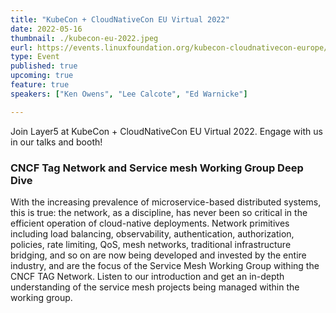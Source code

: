 ```yaml
---
title: "KubeCon + CloudNativeCon EU Virtual 2022"
date: 2022-05-16
thumbnail: ./kubecon-eu-2022.jpeg
eurl: https://events.linuxfoundation.org/kubecon-cloudnativecon-europe/
type: Event
published: true
upcoming: true
feature: true
speakers: ["Ken Owens", "Lee Calcote", "Ed Warnicke"]

---
```


Join Layer5 at KubeCon + CloudNativeCon EU Virtual 2022. Engage with us in our talks and booth!

<h3>CNCF Tag Network and Service mesh Working Group Deep Dive</h3>
<p>
With the increasing prevalence of microservice-based distributed systems, this is true: the network, as a discipline, has never been so critical in the efficient operation of cloud-native deployments. Network primitives including load balancing, observability, authentication, authorization, policies, rate limiting, QoS, mesh networks, traditional infrastructure bridging, and so on are now being developed and invested by the entire industry, and are the focus of the Service Mesh Working Group withing the CNCF TAG Network. Listen to our introduction and get an in-depth understanding of the service mesh projects being managed within the working group.
</p>
